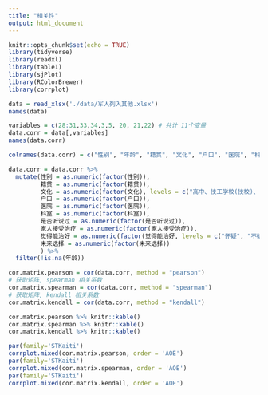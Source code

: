 ```yaml
---
title: "相关性"
output: html_document
---
```


```r
knitr::opts_chunk$set(echo = TRUE)
library(tidyverse)
library(readxl)
library(table1)
library(sjPlot)
library(RColorBrewer)
library(corrplot)
```


```r

data = read_xlsx('./data/军人列入其他.xlsx')
names(data)
```

```r
variables = c(28:31,33,34,3,5, 20, 21,22) # 共计 11个变量
data.corr = data[,variables]
names(data.corr)
```

```r
colnames(data.corr) = c("性别", "年龄", "籍贯", "文化", "户口", "医院", "科室", "是否听说过", "家人接受治疗", "觉得能治好", "未来选择")

data.corr = data.corr %>%
  mutate(性别 = as.numeric(factor(性别)),
         籍贯 = as.numeric(factor(籍贯)),
         文化 = as.numeric(factor(文化), levels = c("高中、技工学校(技校)、中等专业学校(中专)或中等技术学校(中技)及以下","大学本科、大学专科(大专)或专科院校及以上")),
         户口 = as.numeric(factor(户口)),
         医院 = as.numeric(factor(医院)),
         科室 = as.numeric(factor(科室)),
         是否听说过 = as.numeric(factor(是否听说过)),
         家人接受治疗 = as.numeric(factor(家人接受治疗)),
         觉得能治好 = as.numeric(factor(觉得能治好, levels = c("怀疑", "不确定", "相信"))),
         未来选择 = as.numeric(factor(未来选择))
         ) %>%
  filter(!is.na(年龄))
```

```r
cor.matrix.pearson = cor(data.corr, method = "pearson")
# 获取矩阵, spearman 相关系数
cor.matrix.spearman = cor(data.corr, method = "spearman")
# 获取矩阵, kendall 相关系数
cor.matrix.kendall = cor(data.corr, method = "kendall")
```

```r
cor.matrix.pearson %>% knitr::kable()
cor.matrix.spearman %>% knitr::kable()
cor.matrix.kendall %>% knitr::kable()
```

```r
par(family='STKaiti')
corrplot.mixed(cor.matrix.pearson, order = 'AOE')
par(family='STKaiti')
corrplot.mixed(cor.matrix.spearman, order = 'AOE')
par(family='STKaiti')
corrplot.mixed(cor.matrix.kendall, order = 'AOE')
```


